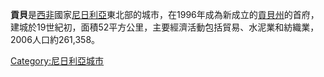 {{Infobox settlement
|official_name          = 貢貝
|other_name             = 
|native_name            = 
|nickname               = 
|settlement_type        = 
|motto                  = 
|image_skyline          = 
|imagesize              = 
|image_caption          = 
|image_flag             = 
|flag_size              = 
|image_seal             = 
|seal_size              = 
|image_map              = 
|mapsize                = 
|map_caption            = 
|pushpin_map            = Nigeria
|pushpin_label_position = 
|pushpin_mapsize        = 
|pushpin_map_caption    = 
|coordinates_region     = NG
|subdivision_type       = 國家
|subdivision_name       = {{flag|Nigeria}}
|subdivision_type1      = 州
|subdivision_name1      = [[貢貝州|貢貝州]]
|subdivision_type2      = 
|subdivision_name2      = 
|subdivision_type3      = 
|subdivision_name3      = 
|government_footnotes   = 
|government_type        = 
|leader_title           = 
|leader_name            = 
|established_title      = 
|established_date       = 
|area_magnitude         = 
|unit_pref              = Metric
|area_footnotes         = 
|area_total_km2         = 52
|area_land_km2          = 
|population_as_of       = 2006
|population_footnotes   = 
|population_note        = 
|population_total       = 280,000
|population_density_km2 = 
|timezone               = [[西非時間|西非時間]]
|utc_offset             = +1
|timezone_DST           = 
|utc_offset_DST         = 
|latd=10|latm=17|lats=|latNS=N
|longd=11|longm=10|longs=|longEW=E
|elevation_footnotes    = 
|elevation_m            = 
|elevation_ft           = 
|postal_code_type       = 
|postal_code            = 
|area_code              = 
|iso_code               = NG.GO.GO
|website                = 
|footnotes              = 
}}

'''貢貝'''是[[西非|西非]]國家[[尼日利亞|尼日利亞]]東北部的城市，在1996年成為新成立的[[貢貝州|貢貝州]]的首府，建城於19世紀初，面積52平方公里，主要經濟活動包括貿易、水泥業和紡織業，2006人口約261,358。

{{Coord|10|17|N|11|10|E|region:NG_type:city(261536)|display=title}}

[[Category:尼日利亞城市|Category:尼日利亞城市]]
{{Nigeria-stub}}
